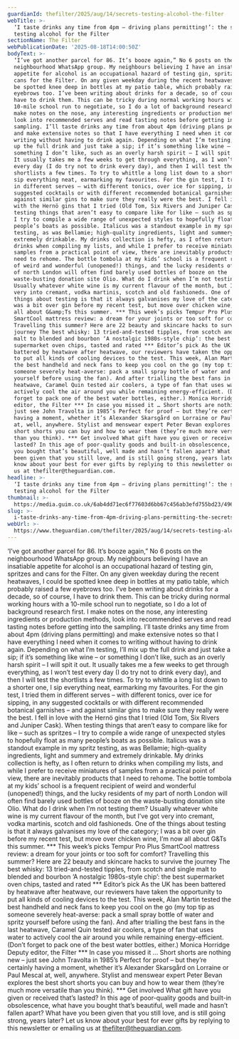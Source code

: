 ```yaml
---
guardianId: thefilter/2025/aug/14/secrets-testing-alcohol-the-filter
webTitle: >-
  ‘I taste drinks any time from 4pm – driving plans permitting!’: the secrets of
  testing alcohol for the Filter
sectionName: The Filter
webPublicationDate: '2025-08-18T14:00:50Z'
bodyText: >-
  ‘I’ve got another parcel for 86. It’s booze again,” No 6 posts on the
  neighbourhood WhatsApp group. My neighbours believing I have an insatiable
  appetite for alcohol is an occupational hazard of testing gin, spritzes and
  cans for the Filter. On any given weekday during the recent heatwaves, I could
  be spotted knee deep in bottles at my patio table, which probably raised a few
  eyebrows too. I’ve been writing about drinks for a decade, so of course, I
  have to drink them. This can be tricky during normal working hours with a
  10-mile school run to negotiate, so I do a lot of background research first. I
  make notes on the nose, any interesting ingredients or production methods,
  look into recommended serves and read tasting notes before getting into the
  sampling. I’ll taste drinks any time from about 4pm (driving plans permitting)
  and make extensive notes so that I have everything I need when it comes to
  writing without having to drink again. Depending on what I’m testing, I’ll mix
  up the full drink and just take a sip; if it’s something like wine – or
  something I don’t like, such as an overly harsh spirit – I will spit it out.
  It usually takes me a few weeks to get through everything, as I won’t test
  every day (I do try not to drink every day), and then I will test the
  shortlists a few times. To try to whittle a long list down to a shorter one, I
  sip everything neat, earmarking my favourites. For the gin test, I tried them
  in different serves – with different tonics, over ice for sipping, in any
  suggested cocktails or with different recommended botanical garnishes – and
  against similar gins to make sure they really were the best. I fell in love
  with the Hernö gins that I tried (Old Tom, Six Rivers and Juniper Cask). When
  testing things that aren’t easy to compare like for like – such as spritzes –
  I try to compile a wide range of unexpected styles to hopefully float as many
  people’s boats as possible. Italicus was a standout example in my spritz
  testing, as was Bellamie; high-quality ingredients, light and summery and
  extremely drinkable. My drinks collection is hefty, as I often return to
  drinks when compiling my lists, and while I prefer to receive miniatures of
  samples from a practical point of view, there are inevitably products that I
  need to rehome. The bottle tombola at my kids’ school is a frequent recipient
  of weird and wonderful (unopened!) things, and the lucky residents of my part
  of north London will often find barely used bottles of booze on the
  waste-busting donation site Olio. What do I drink when I’m not testing them?
  Usually whatever white wine is my current flavour of the month, but I’ve got
  very into cremant, vodka martinis, scotch and old fashioneds. One of the
  things about testing is that it always galvanises my love of the category; I
  was a bit over gin before my recent test, but move over chicken wine, I’m now
  all about G&amp;Ts this summer. *** This week’s picks Tempur Pro Plus
  SmartCool mattress review: a dream for your joints or too soft for comfort?
  Travelling this summer? Here are 22 beauty and skincare hacks to survive the
  journey The best whisky: 13 tried-and-tested tipples, from scotch and single
  malt to blended and bourbon ‘A nostalgic 1980s-style chip’: the best
  supermarket oven chips, tasted and rated *** Editor’s pick As the UK has been
  battered by heatwave after heatwave, our reviewers have taken the opportunity
  to put all kinds of cooling devices to the test. This week, Alan Martin tested
  the best handheld and neck fans to keep you cool on the go (my top tip as
  someone severely heat-averse: pack a small spray bottle of water and spritz
  yourself before using the fan). And after trialling the best fans in the last
  heatwave, Caramel Quin tested air coolers, a type of fan that uses water to
  actively cool the air around you while remaining energy-efficient. (Don’t
  forget to pack one of the best water bottles, either.) Monica Horridge Deputy
  editor, the Filter *** In case you missed it … Short shorts are nothing new –
  just see John Travolta in 1985’s Perfect for proof – but they’re certainly
  having a moment, whether it’s Alexander Skarsgård on Lorraine or Paul Mescal
  at, well, anywhere. Stylist and menswear expert Peter Bevan explores the best
  short shorts you can buy and how to wear them (they’re much more versatile
  than you think). *** Get involved What gift have you given or received that’s
  lasted? In this age of poor-quality goods and built-in obsolescence, what have
  you bought that’s beautiful, well made and hasn’t fallen apart? What have you
  been given that you still love, and is still going strong, years later? Let us
  know about your best for ever gifts by replying to this newsletter or emailing
  us at thefilter@theguardian.com.
headline: >-
  ‘I taste drinks any time from 4pm – driving plans permitting!’: the secrets of
  testing alcohol for the Filter
thumbnail: >-
  https://media.guim.co.uk/6ab4dd71ec6f77603d6bb67c456ab3efd755bd23/496_0_4961_3969/500.jpg
slug: >-
  i-taste-drinks-any-time-from-4pm-driving-plans-permitting-the-secrets-of-testing-alcohol-for-the-filter
webUrl: >-
  https://www.theguardian.com/thefilter/2025/aug/14/secrets-testing-alcohol-the-filter
---
```

‘I’ve got another parcel for 86. It’s booze again,” No 6 posts on the neighbourhood WhatsApp group. My neighbours believing I have an insatiable appetite for alcohol is an occupational hazard of testing gin, spritzes and cans for the Filter. On any given weekday during the recent heatwaves, I could be spotted knee deep in bottles at my patio table, which probably raised a few eyebrows too. I’ve been writing about drinks for a decade, so of course, I have to drink them. This can be tricky during normal working hours with a 10-mile school run to negotiate, so I do a lot of background research first. I make notes on the nose, any interesting ingredients or production methods, look into recommended serves and read tasting notes before getting into the sampling. I’ll taste drinks any time from about 4pm (driving plans permitting) and make extensive notes so that I have everything I need when it comes to writing without having to drink again. Depending on what I’m testing, I’ll mix up the full drink and just take a sip; if it’s something like wine – or something I don’t like, such as an overly harsh spirit – I will spit it out. It usually takes me a few weeks to get through everything, as I won’t test every day (I do try not to drink every day), and then I will test the shortlists a few times. To try to whittle a long list down to a shorter one, I sip everything neat, earmarking my favourites. For the gin test, I tried them in different serves – with different tonics, over ice for sipping, in any suggested cocktails or with different recommended botanical garnishes – and against similar gins to make sure they really were the best. I fell in love with the Hernö gins that I tried (Old Tom, Six Rivers and Juniper Cask). When testing things that aren’t easy to compare like for like – such as spritzes – I try to compile a wide range of unexpected styles to hopefully float as many people’s boats as possible. Italicus was a standout example in my spritz testing, as was Bellamie; high-quality ingredients, light and summery and extremely drinkable. My drinks collection is hefty, as I often return to drinks when compiling my lists, and while I prefer to receive miniatures of samples from a practical point of view, there are inevitably products that I need to rehome. The bottle tombola at my kids’ school is a frequent recipient of weird and wonderful (unopened!) things, and the lucky residents of my part of north London will often find barely used bottles of booze on the waste-busting donation site Olio. What do I drink when I’m not testing them? Usually whatever white wine is my current flavour of the month, but I’ve got very into cremant, vodka martinis, scotch and old fashioneds. One of the things about testing is that it always galvanises my love of the category; I was a bit over gin before my recent test, but move over chicken wine, I’m now all about G&amp;Ts this summer. *** This week’s picks Tempur Pro Plus SmartCool mattress review: a dream for your joints or too soft for comfort? Travelling this summer? Here are 22 beauty and skincare hacks to survive the journey The best whisky: 13 tried-and-tested tipples, from scotch and single malt to blended and bourbon ‘A nostalgic 1980s-style chip’: the best supermarket oven chips, tasted and rated *** Editor’s pick As the UK has been battered by heatwave after heatwave, our reviewers have taken the opportunity to put all kinds of cooling devices to the test. This week, Alan Martin tested the best handheld and neck fans to keep you cool on the go (my top tip as someone severely heat-averse: pack a small spray bottle of water and spritz yourself before using the fan). And after trialling the best fans in the last heatwave, Caramel Quin tested air coolers, a type of fan that uses water to actively cool the air around you while remaining energy-efficient. (Don’t forget to pack one of the best water bottles, either.) Monica Horridge Deputy editor, the Filter *** In case you missed it … Short shorts are nothing new – just see John Travolta in 1985’s Perfect for proof – but they’re certainly having a moment, whether it’s Alexander Skarsgård on Lorraine or Paul Mescal at, well, anywhere. Stylist and menswear expert Peter Bevan explores the best short shorts you can buy and how to wear them (they’re much more versatile than you think). *** Get involved What gift have you given or received that’s lasted? In this age of poor-quality goods and built-in obsolescence, what have you bought that’s beautiful, well made and hasn’t fallen apart? What have you been given that you still love, and is still going strong, years later? Let us know about your best for ever gifts by replying to this newsletter or emailing us at thefilter@theguardian.com.
